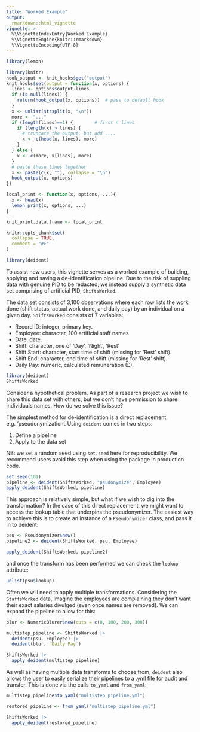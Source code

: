 ```yaml
---
title: "Worked Example"
output: 
  rmarkdown::html_vignette
vignette: >
  %\VignetteIndexEntry{Worked Example}
  %\VignetteEngine{knitr::rmarkdown}
  %\VignetteEncoding{UTF-8}
---
```


```r
library(lemon)

library(knitr)
hook_output <- knit_hooks$get("output")
knit_hooks$set(output = function(x, options) {
  lines <- options$output.lines
  if (is.null(lines)) {
    return(hook_output(x, options))  # pass to default hook
  }
  x <- unlist(strsplit(x, "\n"))
  more <- "..."
  if (length(lines)==1) {        # first n lines
    if (length(x) > lines) {
      # truncate the output, but add ....
      x <- c(head(x, lines), more)
    }
  } else {
    x <- c(more, x[lines], more)
  }
  # paste these lines together
  x <- paste(c(x, ""), collapse = "\n")
  hook_output(x, options)
})

local_print <- function(x, options, ...){
  x <- head(x)
  lemon_print(x, options, ...)
}

knit_print.data.frame <- local_print

knitr::opts_chunk$set(
  collapse = TRUE,
  comment = "#>"
)

library(deident)
```

To assist new users, this vignette serves as a worked example of building, applying and saving a de-identification pipeline.  Due to the risk of suppling data with genuine PID to be redacted, we instead supply a synthetic data set comprising of artificial PID, `ShiftsWorked`.

The data set consists of 3,100 observations where each row lists the work done (shift status, actual work done, and daily pay) by an individual on a given day.  `ShiftsWorked` consists of 7 variables:

* Record ID:  integer, primary key.
* Employee: character, 100 artificial staff names
* Date: date.
* Shift: character, one of 'Day', 'Night', 'Rest'
* Shift Start: character, start time of shift (missing for 'Rest' shift).
* Shift End: character, end time of shift (missing for 'Rest' shift).
* Daily Pay: numeric, calculated remuneration (£).

``` r
library(deident)
ShiftsWorked
``` 

Consider a hypothetical problem.  As part of a research project we wish to share this data set with others,  but we don't have permission to share individuals names.  How do we solve this issue?

The simplest method for de-identification is a direct replacement, e.g. 'pseudonymization'.  Using `deident` comes in two steps:

1. Define a pipeline
2. Apply to the data set

NB: we set a random seed using `set.seed` here for reproducibility.  We recommend users avoid this step when using the package in production code.

```r
set.seed(101)
pipeline <- deident(ShiftsWorked, "psudonymize", Employee)
apply_deident(ShiftsWorked, pipeline)
```

This approach is relatively simple, but what if we wish to dig into the transformation?  In the case of this direct replacement, we might want to access the lookup table that underpins the pseudonymizer.  The easiest way to achieve this is to create an instance of a `Pseudonymizer` class, and pass it in to deident: 

```r
psu <- Pseudonymizer$new()
pipeline2 <- deident(ShiftsWorked, psu, Employee)

apply_deident(ShiftsWorked, pipeline2)
```

and once the transform has been performed we can check the `lookup` attribute: 

``` r
unlist(psu$lookup)
```

Often we will need to apply multiple transformations.  Considering the `StaffsWorked` data, imagine the employees are complaining they don't want their exact salaries divulged (even once names are removed).  We can expand the pipeline to allow for this:

``` r
blur <- NumericBlurer$new(cuts = c(0, 100, 200, 300))

multistep_pipeline <- ShiftsWorked |> 
  deident(psu, Employee) |> 
  deident(blur, `Daily Pay`)

ShiftsWorked |> 
  apply_deident(multistep_pipeline)
```

As well as having multiple data transforms to choose from, `deident` also allows the user to easily serialize their pipelines to a .yml file for audit and transfer.  This is done via the calls `to_yaml` and `from_yaml`:

``` r
multistep_pipeline$to_yaml("multistep_pipeline.yml")

restored_pipeline <- from_yaml("multistep_pipeline.yml")

ShiftsWorked |> 
  apply_deident(restored_pipeline)
```

